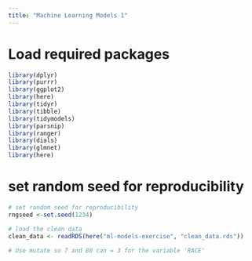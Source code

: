 ```yaml
---
title: "Machine Learning Models 1"
---
```


# Load required packages

```r
library(dplyr)
library(purrr)
library(ggplot2)
library(here)
library(tidyr)
library(tibble)
library(tidymodels)
library(parsnip)
library(ranger)
library(dials)
library(glmnet)
library(here)
```

# set random seed for reproducibility
```r
# set random seed for reproducibility
rngseed <-set.seed(1234)

# load the clean data
clean_data <- readRDS(here("ml-models-exercise", "clean_data.rds"))

```


```r
# Use mutate so 7 and 88 can = 3 for the variable 'RACE'

```

